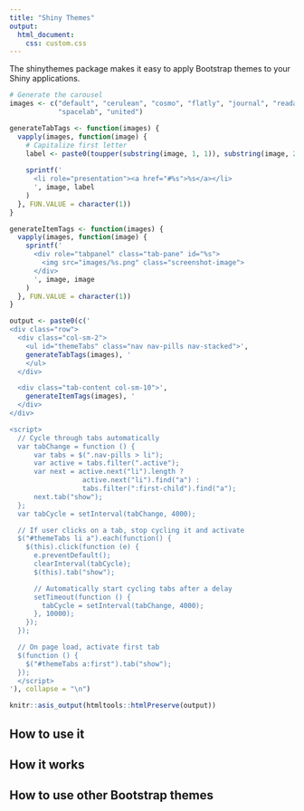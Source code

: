 ```yaml
---
title: "Shiny Themes"
output:
  html_document:
    css: custom.css
---
```



The shinythemes package makes it easy to apply Bootstrap themes to your Shiny applications.


```r
# Generate the carousel
images <- c("default", "cerulean", "cosmo", "flatly", "journal", "readable",
            "spacelab", "united")

generateTabTags <- function(images) {  
  vapply(images, function(image) {
    # Capitalize first letter
    label <- paste0(toupper(substring(image, 1, 1)), substring(image, 2))
  
    sprintf('
      <li role="presentation"><a href="#%s">%s</a></li>
      ', image, label
    )
  }, FUN.VALUE = character(1))
}

generateItemTags <- function(images) {  
  vapply(images, function(image) {
    sprintf('
      <div role="tabpanel" class="tab-pane" id="%s">
        <img src="images/%s.png" class="screenshot-image">
      </div>
      ', image, image
    )
  }, FUN.VALUE = character(1))
}

output <- paste0(c('
<div class="row">
  <div class="col-sm-2">
    <ul id="themeTabs" class="nav nav-pills nav-stacked">',
    generateTabTags(images), '
    </ul>
  </div>

  <div class="tab-content col-sm-10">',
    generateItemTags(images), '
  </div>
</div>

<script>
  // Cycle through tabs automatically
  var tabChange = function () {
      var tabs = $(".nav-pills > li");
      var active = tabs.filter(".active");
      var next = active.next("li").length ?
                  active.next("li").find("a") :
                  tabs.filter(":first-child").find("a");
      next.tab("show");
  };
  var tabCycle = setInterval(tabChange, 4000);

  // If user clicks on a tab, stop cycling it and activate
  $("#themeTabs li a").each(function() {
    $(this).click(function (e) {
      e.preventDefault();
      clearInterval(tabCycle);
      $(this).tab("show");

      // Automatically start cycling tabs after a delay
      setTimeout(function () {
        tabCycle = setInterval(tabChange, 4000);
      }, 10000);
    });
  });

  // On page load, activate first tab
  $(function () {
    $("#themeTabs a:first").tab("show");
  });
  </script>
'), collapse = "\n")

knitr::asis_output(htmltools::htmlPreserve(output))
```


## How to use it


## How it works


## How to use other Bootstrap themes



